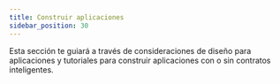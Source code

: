 ```yaml
---
title: Construir aplicaciones
sidebar_position: 30
---
```



Esta sección te guiará a través de consideraciones de diseño para aplicaciones y tutoriales para construir aplicaciones con o sin contratos inteligentes.

<DocCardList />
